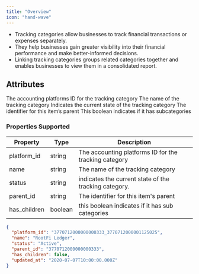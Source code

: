 ```yaml
---
title: "Overview"
icon: "hand-wave"
---
```


- Tracking categories allow businesses to track financial transactions or expenses separately.
- They help businesses gain greater visibility into their financial performance and make better-informed decisions.
- Linking tracking categories groups related categories together and enables businesses to view them in a consolidated report.

## Attributes

<ResponseField name="platform_id" type="string" required>
  The accounting platforms ID for the tracking category
</ResponseField>

<ResponseField name="name" type="string">
  The name of the tracking category
</ResponseField>

<ResponseField name="status" type="string">
  Indicates the current state of the tracking category
</ResponseField>

<ResponseField name="parent_id" type="string">
  The identifier for this item’s parent
</ResponseField>

<ResponseField name="has_children" type="boolean">
  This boolean indicates if it has subcategories
</ResponseField>

### Properties Supported

| Property     | Type    | Description                                           |
| ------------ | ------- | ----------------------------------------------------- |
| platform_id  | string  | The accounting platforms ID for the tracking category |
| name         | string  | The name of the tracking category                     |
| status       | string  | indicates the current state of the tracking category. |
| parent_id    | string  | The identifier for this item's parent                 |
| has_children | boolean | this boolean indicates if it has sub categories       |

<ResponseExample name="The Bank Transaction Object" >

```json The Tracking Categories Response Object
{
  "platform_id": "3770712000000000333_3770712000001125025",
  "name": "RootFi Ledger",
  "status": "Active",
  "parent_id": "3770712000000000333",
  "has_children": false,
  "updated_at": "2020-07-07T10:00:00.000Z"
}
```

</ResponseExample>
